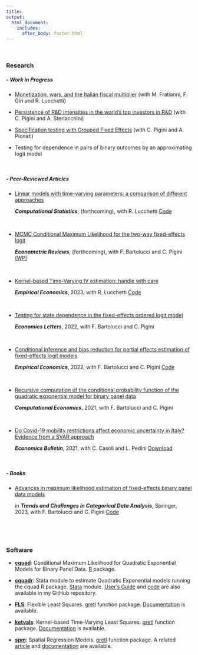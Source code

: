 ```yaml
---
title:
output: 
  html_document:
    includes:
      after_body: footer.html
---
```



<p>&nbsp;</p>

### **Research [<i class="ai ai-google-scholar"></i>](https://scholar.google.com/citations?user=9AqXyqQAAAAJ&hl=it&oi=sra){target="_blank"} [ <i class="ai ai-ideas-repec"></i>](https://ideas.repec.org/f/pva895.html){target="_blank"} **



##### ***-  Work in Progress***


* [Monetization, wars, and the Italian fiscal multiplier](http://docs.dises.univpm.it/web/quaderni/pdfmofir/Mofir176.pdf){target="_blank"} (with M. Fratianni, F. Giri and R. Lucchetti) 


* [Persistence of R&D intensities in the world’s top investors in R&D](http://docs.dises.univpm.it/web/quaderni/pdf/480.pdf){target="_blank"} (with C. Pigini and A. Sterlacchini)


* [Specification testing with Grouped Fixed Effects](http://arxiv.org/pdf/2310.01950){target="_blank"} (with C. Pigini and A. Pionati)


* Testing for dependence in pairs of binary outcomes by an approximating logit model

<p>&nbsp;</p>

##### ***-  Peer-Reviewed Articles***   </span>

*  <ins>Linear models with time-varying parameters: a comparison of different approaches</ins>
  ***Computational Statistics***, (forthcoming), with R. Lucchetti [<i class="fa fa-github"></i>Code](https://github.com/fravale/replication_tvp_gretl){target="_blank"} 
<p>&nbsp;</p>


* <ins>MCMC Conditional Maximum Likelihood for the two-way fixed-effects logit</ins>
  
  ***Econometric Reviews***, (forthcoming), with F. Bartolucci and C. Pigini [(WP)](https://mpra.ub.uni-muenchen.de/110034/1/MPRA_paper_110034.pdf){target="_blank"} 
<p>&nbsp;</p>


* [<ins>Kernel-based Time-Varying IV estimation: handle with care</ins>](https://link.springer.com/article/10.1007/s00181-023-02450-6){target="_blank"}
  
  ***Empirical Economics***, 2023, with R. Lucchetti [<i class="fa fa-github"></i>Code](https://github.com/fravale/replication_gkm){target="_blank"} 
<p>&nbsp;</p>


* [<ins>Testing for state dependence in the fixed-effects ordered logit model</ins>](https://doi.org/10.1016/j.econlet.2022.110964){target="_blank"}

  ***Economics Letters***, 2022, with F. Bartolucci and C. Pigini
<p>&nbsp;</p>

* [<ins>Conditional inference and bias reduction for partial effects estimation of fixed-effects logit models</ins>](https://doi.org/10.1007/s00181-022-02313-6){target="_blank"}

  ***Empirical Economics***, 2022, with F. Bartolucci and C. Pigini [<i class="fa fa-github"></i>Code](https://github.com/fravale/replication_ape_logit){target="_blank"} 
<p>&nbsp;</p>

* [<ins>Recursive computation of the conditional probability function of the quadratic exponential model for binary panel data</ins>](https://doi.org/10.1007/s10614-021-10218-2){target="_blank"}

  ***Computational Economics***, 2021, with F. Bartolucci and C. Pigini    
<p>&nbsp;</p>


* [<ins>Do Covid-19 mobility restrictions affect economic uncertainty in Italy? Evidence from a SVAR approach</ins>](http://www.accessecon.com/pubs/eb/default.aspx?topic=Abstract&PaperID=EB-21-00637){target="_blank"}

  ***Economics Bulletin***, 2021, with C. Casoli and L. Pedini [Download](http://www.accessecon.com/Pubs/EB/2021/Volume41/EB-21-V41-I4-P209.pdf){target="_blank"}

<p>&nbsp;</p>

##### ***-  Books***
* [<ins>Advances in maximum likelihood estimation of fixed-effects binary panel data models</ins>](https://link.springer.com/chapter/10.1007/978-3-031-31186-4_9){target="_blank"}

  in ***Trends and Challenges in Categorical Data Analysis***, Springer, 2023, with F. Bartolucci and C. Pigini [<i class="fa fa-github"></i>Code](https://github.com/fravale/replication_fe_dyn_logit){target="_blank"}

<p>&nbsp;</p>


<p>&nbsp;</p>

### **Software**


* [**cquad**](https://cran.r-project.org/web/packages/cquad/index.html){target="_blank"}: Conditional Maximum Likelihood for Quadratic Exponential Models for Binary Panel Data. [R](https://www.r-project.org/){target="_blank"} package.

* [**cquadr**](https://ideas.repec.org/c/boc/bocode/s458852.html){target="_blank"}: Stata module to estimate Quadratic Exponential models running the cquad R package. [Stata](https://www.stata.com/){target="_blank"} module. [User's Guide](https://github.com/fravale/cquadr/blob/master/cquadr-guide.pdf){target="_blank"} and [code](https://github.com/fravale/cquadr){target="_blank"} are also available in my GitHub repository.

* [**FLS**](https://gretl.sourceforge.net/current_fnfiles/FLS.zip): Flexible Least Squares.
[gretl](http://gretl.sourceforge.net/){target="_blank"} function package. [Documentation](https://gretl.sourceforge.net/current_fnfiles/unzipped/FLS.pdf) is available.  

* [**ketvals**](http://gretl.sourceforge.net/current_fnfiles/ketvals.zip): Kernel-based Time-Varying Least Squares. [gretl](http://gretl.sourceforge.net/){target="_blank"} function package. [Documentation](http://gretl.sourceforge.net/current_fnfiles/unzipped/ketvals.pdf){target="_blank"} is available.

* [**spm**](http://gretl.sourceforge.net/current_fnfiles/spm.zip): Spatial Regression Models. [gretl](http://gretl.sourceforge.net/){target="_blank"} function package. A related [article](http://www.fedoa.unina.it/12338/1/GRETL2019.pdf#page=33){target="_blank"} and [documentation](http://gretl.sourceforge.net/current_fnfiles/unzipped/spm.pdf){target="_blank"} are available.
